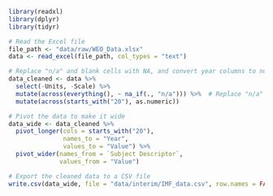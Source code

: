 ```r
library(readxl)
library(dplyr)
library(tidyr)
```

```r
# Read the Excel file
file_path <- "data/raw/WEO_Data.xlsx"
data <- read_excel(file_path, col_types = "text")

# Replace "n/a" and blank cells with NA, and convert year columns to numeric
data_cleaned <- data %>%
  select(-Units, -Scale) %>%  
  mutate(across(everything(), ~ na_if(., "n/a"))) %>%  # Replace "n/a" with NA
  mutate(across(starts_with("20"), as.numeric))

# Pivot the data to make it wide
data_wide <- data_cleaned %>%
  pivot_longer(cols = starts_with("20"),
               names_to = "Year", 
               values_to = "Value") %>%
  pivot_wider(names_from = `Subject Descriptor`, 
              values_from = "Value")

# Export the cleaned data to a CSV file
write.csv(data_wide, file = "data/interim/IMF_data.csv", row.names = FALSE)
```

